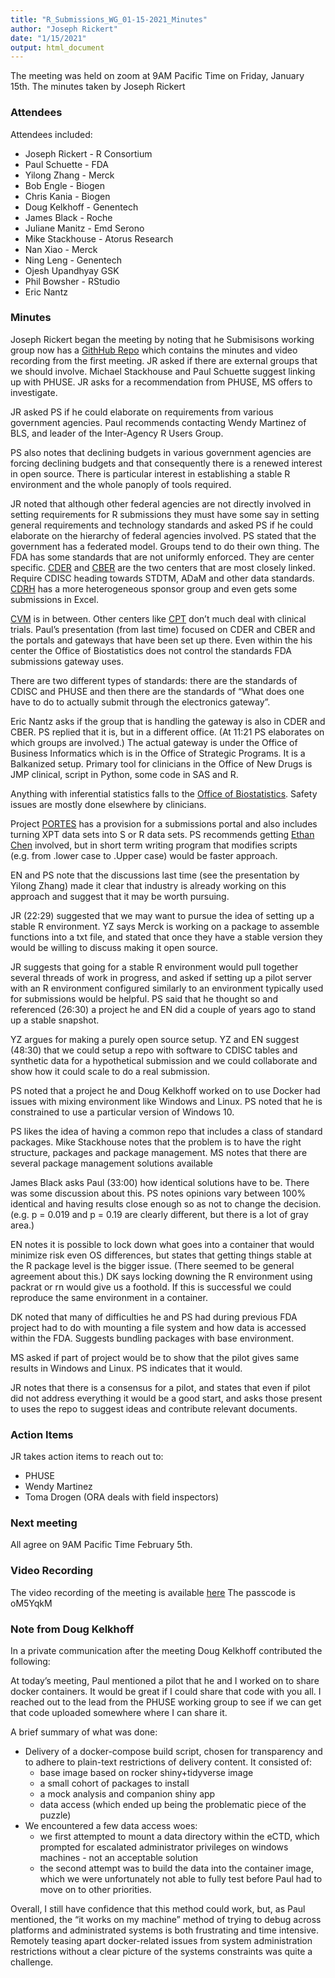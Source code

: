 ```yaml
---
title: "R_Submissions_WG_01-15-2021_Minutes"
author: "Joseph Rickert"
date: "1/15/2021"
output: html_document
---
```

The meeting was held on zoom at 9AM Pacific Time on Friday, January 15th. The minutes taken by Joseph Rickert

### Attendees

Attendees included:

* Joseph Rickert - R Consortium
* Paul Schuette - FDA
* Yilong Zhang - Merck
* Bob Engle - Biogen
* Chris Kania - Biogen
* Doug Kelkhoff - Genentech
* James Black - Roche
* Juliane Manitz - Emd Serono
* Mike Stackhouse - Atorus Research
* Nan Xiao - Merck
* Ning Leng - Genentech
* Ojesh Upandhyay GSK
* Phil Bowsher - RStudio
* Eric Nantz


### Minutes 

Joseph Rickert began the meeting by noting that he Submisisons working group now has a [GithHub Repo](https://github.com/RConsortium/rtrs-wg/pulls) which contains the minutes and video recording from the first meeting. 
JR asked if there are external groups that we should involve. Michael Stackhouse and Paul Schuette suggest linking up with PHUSE. JR asks for a recommendation from PHUSE, MS offers to investigate. 

JR asked PS if he could elaborate on requirements from various government agencies. Paul recommends contacting Wendy Martinez of BLS, and leader of the Inter-Agency R Users Group.

PS also notes that declining budgets in various government agencies are forcing declining budgets and that consequently there is a renewed interest in open source. There is particular interest in establishing a stable R environment and the whole panoply of tools required.

JR noted that although other federal agencies are not directly involved in setting requirements for R submissions they must have some say in setting general requirements and technology standards and asked PS if he could elaborate on the hierarchy of federal agencies involved. PS stated that the government has a federated model. Groups tend to do their own thing. The FDA has some standards that are not uniformly enforced. They are center specific. [CDER](https://www.fda.gov/about-fda/center-drug-evaluation-and-research-cder/cder-offices-and-divisions) and [CBER](https://www.fda.gov/about-fda/fda-organization/center-biologics-evaluation-and-research-cber) are the two centers that are most closely linked. Require CDISC heading towards STDTM, ADaM and other data standards. [CDRH](https://www.fda.gov/about-fda/fda-organization/center-devices-and-radiological-health) has a more heterogeneous sponsor group and even gets some submissions in Excel.

[CVM](https://www.fda.gov/about-fda/fda-organization/center-veterinary-medicine) is in between. Other centers like [CPT](https://www.fda.gov/tobacco-products/about-center-tobacco-products-ctp) don't much deal with clinical trials. Paul's presentation (from last time) focused on CDER and CBER and the portals and gateways that have been set up there. Even within the his center the Office of Biostatistics does not control the standards FDA submissions gateway uses. 

There are two different types of standards: there are the standards of CDISC and PHUSE and then there are the standards of "What does one  have to do to actually submit through the electronics gateway".

Eric Nantz asks if the group that is handling the gateway is also in CDER and CBER. PS replied that it is, but in a different office. (At 11:21 PS elaborates on which groups are involved.) The actual gateway is under the Office of Business Informatics which is in the Office of Strategic Programs. It is a Balkanized setup. Primary tool for clinicians in the Office of New Drugs is JMP clinical, script in Python, some code in SAS and R.

Anything with inferential statistics falls to the [Office of Biostatistics](https://www.fda.gov/about-fda/center-drug-evaluation-and-research-cder/office-biostatistics). Safety issues are mostly done elsewhere by clinicians.

Project [PORTES](https://govtribe.com/opportunity/federal-contract-opportunity/fda-cder-portes-om-sas-drug-development-software-maintenance-fdacder161164460) has a provision for a submissions portal and also includes turning XPT data sets into S or R data sets. PS recommends getting [Ethan Chen](https://connellyworks.swoogo.com/healthit2020/speaker/97492/ethan-chen) involved, but in short term writing program that modifies scripts (e.g. from .lower case to .Upper case) would be faster approach.

EN and PS note that the discussions last time (see the presentation by Yilong Zhang) made it clear that industry is already working on this approach and suggest that it may be worth pursuing.

JR (22:29) suggested that we may want to pursue the idea of setting up a stable R environment. YZ says Merck is working on a package to assemble functions into a txt file, and stated that once they have a stable version they would be willing to discuss making it open source.

JR suggests that going for a stable R environment would pull together several threads of work in progress, and asked if setting up a pilot server with an R environment configured similarly to an environment typically used for submissions would be helpful. PS said that he thought so and referenced (26:30) a project he and EN did a couple of years ago to stand up a stable snapshot.

YZ argues for making a purely open source setup. YZ and EN suggest (48:30) that we could setup a repo with software to CDISC tables and synthetic data for a hypothetical submission and we could collaborate and show how it could scale to do a real submission.

PS noted that a project he and Doug Kelkhoff worked on to use Docker had issues with mixing environment like Windows and Linux. PS noted that he is constrained to use a particular version of Windows 10. 

PS likes the idea of having a common repo that includes a class of standard packages. Mike Stackhouse notes that the problem is to have the right structure, packages and package management. MS notes that there are several package management solutions available

James Black asks Paul (33:00) how identical solutions have to be. There was some discussion about this. PS notes opinions vary between 100% identical and having results close enough so as not to change the decision. (e.g. p = 0.019 and p = 0.19 are clearly different, but there is a lot of gray area.) 

EN notes it is possible to lock down what goes into a container that would minimize risk even OS differences, but states that getting things stable at the R package level is the bigger issue. (There seemed to be general agreement about this.) DK says locking downing the R environment using packrat or rn would give us a foothold. If this is successful we could reproduce the same environment in a container. 

DK noted that many of difficulties he and PS had during previous FDA project had to do with mounting a file system and how data is accessed within the FDA. Suggests bundling packages with base environment.

MS asked if part of project would be to show that the pilot gives same results in Windows and Linux. PS indicates that it would.

JR notes that there is a consensus for a pilot, and states that even if pilot did not address everything it would be a good start, and asks those present to uses the repo to suggest ideas and contribute relevant documents.

### Action Items
JR takes action items to reach out to:   

* PHUSE 
* Wendy Martinez
* Toma Drogen (ORA deals with field inspectors)


### Next meeting
All agree on 9AM Pacific Time February 5th.

### Video Recording
The video recording of the meeting is available [here](https://zoom.us/rec/play/XvcnNZODhDwFI37HHNK8_nmdZSYloRC5QlENWU98D488OPxrgWpiZ6YP4c8DWporbTxXGkQoKY-g7J0H.eOfxoPedBl0ksHAj?continueMode=true) The passcode is oM5YqkM

### Note from Doug Kelkhoff
In a private communication after the meeting Doug Kelkhoff contributed the following: 

At today's meeting, Paul mentioned a pilot that he and I worked on to share docker containers. It would be great if I could share that code with you all. I reached out to the lead from the PHUSE working group to see if we can get that code uploaded somewhere where I can share it.

A brief summary of what was done:

* Delivery of a docker-compose build script, chosen for transparency and to adhere to plain-text restrictions of delivery content. It consisted of:  
  +  base image based on rocker shiny+tidyverse image  
  +  a small cohort of packages to install
  + a mock analysis and companion shiny app
  + data access (which ended up being the problematic piece of the puzzle)
* We encountered a few data access woes:
  + we first attempted to mount a data directory within the eCTD, which prompted for escalated administrator privileges on windows machines - not an acceptable solution
  + the second attempt was to build the data into the container image, which we were unfortunately not able to fully test before Paul had to move on to other priorities.
  
Overall, I still have confidence that this method could work, but, as Paul mentioned, the "it works on my machine" method of trying to debug across platforms and administrated systems is both frustrating and time intensive. Remotely teasing apart docker-related issues from system administration restrictions without a clear picture of the systems constraints was quite a challenge.


